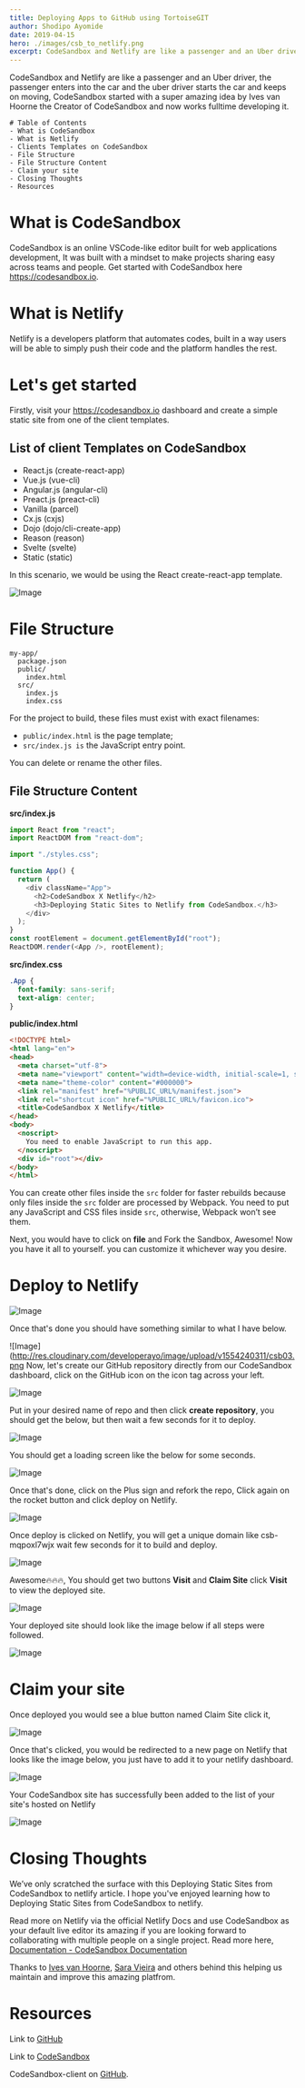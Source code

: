 ```yaml
---
title: Deploying Apps to GitHub using TortoiseGIT
author: Shodipo Ayomide
date: 2019-04-15
hero: ./images/csb_to_netlify.png
excerpt: CodeSandbox and Netlify are like a passenger and an Uber driver, the passenger enters into the car and the uber driver starts the car and keeps on moving, CodeSandbox started with a super amazing idea by Ives van Hoorne the Creator of CodeSandbox and now works fulltime developing it.
---
```


CodeSandbox and Netlify are like a passenger and an Uber driver, the passenger enters into the car and the uber driver starts the car and keeps on moving, CodeSandbox started with a super amazing idea by Ives van Hoorne the Creator of CodeSandbox and now works fulltime developing it.

```
# Table of Contents
- What is CodeSandbox
- What is Netlify
- Clients Templates on CodeSandbox
- File Structure
- File Structure Content
- Claim your site
- Closing Thoughts
- Resources
```

# What is CodeSandbox

CodeSandbox is an online VSCode-like editor built for web applications development, It was built with a mindset to make projects sharing easy across teams and people. Get started with CodeSandbox here https://codesandbox.io.

# What is Netlify

Netlify is a developers platform that automates codes, built in a way users will be able to simply push their code and the platform handles the rest.


# Let's get started

Firstly, visit your https://codesandbox.io dashboard and create a simple static site from one of the client templates.

## List of client Templates on CodeSandbox
- React.js (create-react-app)
- Vue.js (vue-cli)
- Angular.js (angular-cli)
- Preact.js (preact-cli)
- Vanilla (parcel)
- Cx.js (cxjs)
- Dojo (dojo/cli-create-app)
- Reason (reason)
- Svelte (svelte)
- Static (static)

In this scenario, we would be using the React create-react-app template.

![Image](https://res.cloudinary.com/developerayo/image/upload/v1554201857/csb01.png)

# File Structure

```
my-app/
  package.json
  public/
    index.html
  src/
    index.js
    index.css
```
For the project to build, these files must exist with exact filenames:

- `public/index.html` is the page template;
- `src/index.js is` the JavaScript entry point.

You can delete or rename the other files.

## File Structure Content

**src/index.js**

```js
import React from "react";
import ReactDOM from "react-dom";

import "./styles.css";

function App() {
  return (
    <div className="App">
      <h2>CodeSandbox X Netlify</h2>
      <h3>Deploying Static Sites to Netlify from CodeSandbox.</h3>
    </div>
  );
}
const rootElement = document.getElementById("root");
ReactDOM.render(<App />, rootElement);
```

**src/index.css**

```css
.App {
  font-family: sans-serif;
  text-align: center;
}
```

**public/index.html**

```html
<!DOCTYPE html>
<html lang="en">
<head>
  <meta charset="utf-8">
  <meta name="viewport" content="width=device-width, initial-scale=1, shrink-to-fit=no">
  <meta name="theme-color" content="#000000">
  <link rel="manifest" href="%PUBLIC_URL%/manifest.json">
  <link rel="shortcut icon" href="%PUBLIC_URL%/favicon.ico">
  <title>CodeSandbox X Netlify</title>
</head>
<body>
  <noscript>
    You need to enable JavaScript to run this app.
  </noscript>
  <div id="root"></div>
</body>
</html>
```

You can create other files inside the `src` folder for faster rebuilds because only files inside the `src` folder are processed by Webpack. You need to put any JavaScript and CSS files inside `src`, otherwise, Webpack won’t see them.

Next, you would have to click on **file** and Fork the Sandbox, Awesome! Now you have it all to yourself. you can customize it whichever way you desire.

# Deploy to Netlify

![Image](http://res.cloudinary.com/developerayo/image/upload/v1554202547/csb02.png)

Once that's done you should have something similar to what I have below.


![Image](http://res.cloudinary.com/developerayo/image/upload/v1554240311/csb03.png
Now, let's create our GitHub repository directly from our CodeSandbox dashboard, click on the GitHub icon on the icon tag across your left.


![Image](http://res.cloudinary.com/developerayo/image/upload/v1554243397/csb04.png)

Put in your desired name of repo and then click **create repository**, you should get the below, but then wait a few seconds for it to deploy.


![Image](http://res.cloudinary.com/developerayo/image/upload/v1554243397/csb04.png)

You should get a loading screen like the below for some seconds.


![Image](http://res.cloudinary.com/developerayo/image/upload/v1554244125/csb05.png)

Once that's done, click on the Plus sign and refork the repo, Click again on the rocket button and click deploy on Netlify.


![Image](https://res.cloudinary.com/developerayo/image/upload/v1554244126/csb06.png)

Once deploy is clicked on Netlify, you will get a unique domain like csb-mqpoxl7wjx wait few seconds for it to build and deploy.

![Image](https://res.cloudinary.com/developerayo/image/upload/v1554244125/csb07.png)

Awesome🔥🔥🔥, You should get two buttons **Visit** and **Claim Site** click **Visit** to view the deployed site.

![Image](https://res.cloudinary.com/developerayo/image/upload/v1554244125/csb08.png)

Your deployed site should look like the image below if all steps were followed.

![Image](https://res.cloudinary.com/developerayo/image/upload/v1554244125/csb09.png)

# Claim your site

Once deployed you would see a blue button named Claim Site click it,

![Image](https://res.cloudinary.com/developerayo/image/upload/v1554583068/csb_claim.png)

Once that's clicked, you would be redirected to a new page on Netlify that looks like the image below, you just have to add it to your netlify dashboard.

![Image](https://res.cloudinary.com/developerayo/image/upload/v1554583068/csb_claim2.png)

Your CodeSandbox site has successfully been added to the list of your site's hosted on Netlify

![Image](https://res.cloudinary.com/developerayo/image/upload/v1554583067/csb_claim3.png)


# Closing Thoughts

We’ve only scratched the surface with this Deploying Static Sites from CodeSandbox to netlify article. I hope you've enjoyed learning how to Deploying Static Sites from CodeSandbox to netlify.

Read more on Netlify via the official Netlify Docs and use CodeSandbox as your default live editor its amazing if you are looking forward to collaborating with multiple people on a single project. Read more here, [Documentation - CodeSandbox Documentation](https://codesandbox.io/docs)

Thanks to [Ives van Hoorne](https://twitter.com/CompuIves), [Sara Vieira](https://twitter.com/NikkitaFTW)  and others behind this helping us maintain and improve this amazing platfrom.

# Resources

Link to [GitHub](https://github.com/Developerayo/react-codesandbox-to-netlify)

Link to [CodeSandbox](https://codesandbox.io/s/mqpoxl7wjx)

CodeSandbox-client on [GitHub](https://github.com/CompuIves/codesandbox-client).
